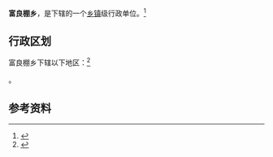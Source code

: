 {{中国乡级行政区|53/04/26/203/000}}

'''富良棚乡'''，是{{PRC admin/fullname|53/04/26/203/000|3}}下辖的一个[[乡镇|乡镇]]级行政单位。<ref>{{PRC admin/ref sgc|{{PRC admin/parent|53/04/26/203/000}}}}</ref>

== 行政区划 ==

富良棚乡下辖以下地区：<ref>{{PRC admin/ref sgc|53/04/26/203/000}}</ref>

{{PRC admin/children|53/04/26/203/000}}。

== 参考资料 ==

{{reflist}}

{{行政区划小作品}}
{{PRC admin/navcat|53/04/26/203/000}}